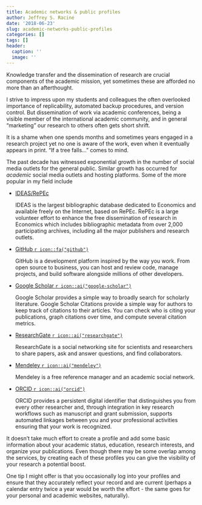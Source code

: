 ```yaml
---
title: Academic networks & public profiles
author: Jeffrey S. Racine
date: '2018-06-23'
slug: academic-networks-public-profiles
categories: []
tags: []
header:
  caption: ''
  image: ''
---
```


Knowledge transfer and the dissemination of research are crucial components of the academic mission, yet sometimes these are afforded no more than an afterthought.

I strive to impress upon my students and colleagues the often overlooked importance of replicability, automated backup procedures, and version control. But dissemination of work via academic conferences, being a visible member of the international academic community, and in general "marketing" our research to others often gets short shrift. 

It is a shame when one spends months and sometimes years engaged in a research project yet no one is aware of the work, even when it eventually appears in print. "If a tree falls..." comes to mind.

The past decade has witnessed exponential growth in the number of social media outlets for the general public. Similar growth has occurred for *academic* social media outlets and hosting platforms. Some of the more popular in my field include

- [IDEAS/RePEc](https://ideas.repec.org)

    IDEAS is the largest bibliographic database dedicated to Economics and available freely on the Internet, based on RePEc. RePEc is a large volunteer effort to enhance the free dissemination of research in Economics which includes bibliographic metadata from over 2,000 participating archives, including all the major publishers and research outlets.
    
- [GitHub `r icon::fa("github")`](https://github.com)

    GitHub is a development platform inspired by the way you work. From open source to business, you can host and review code, manage projects, and build software alongside millions of other developers.

- [Google Scholar `r icon::ai("google-scholar")`](https://scholar.google.ca)

    Google Scholar provides a simple way to broadly search for scholarly literature. Google Scholar Citations provide a simple way for authors to keep track of citations to their articles. You can check who is citing your publications, graph citations over time, and compute several citation metrics.

- [ResearchGate `r icon::ai("researchgate")`](https://www.researchgate.net)

    ResearchGate is a social networking site for scientists and researchers to share papers, ask and answer questions, and find collaborators.

- [Mendeley `r icon::ai("mendeley")`](https://www.mendeley.com)

    Mendeley is a free reference manager and an academic social network.

- [ORCID `r icon::ai("orcid")`](https://orcid.org)

    ORCID provides a persistent digital identifier that distinguishes you from every other researcher and, through integration in key research workflows such as manuscript and grant submission, supports automated linkages between you and your professional activities ensuring that your work is recognized.
    
It doesn't take much effort to create a profile and add some basic information about your academic status, education, research interests, and organize your publications. Even though there may be some overlap among the services, by creating each of these profiles you can give the visibility of your research a potential boost.

One tip I might offer is that you occasionally log into your profiles and ensure that they accurately reflect your record and are current (perhaps a calendar entry twice a year would be worth the effort - the same goes for your personal and academic websites, naturally).